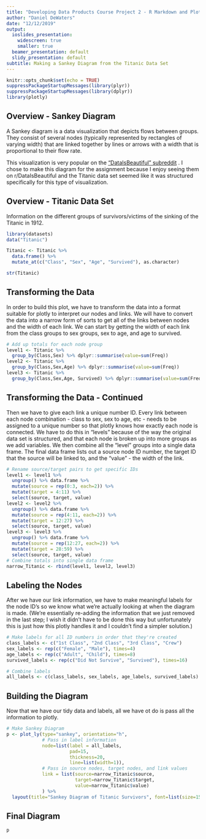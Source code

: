 ```yaml
---
title: "Developing Data Products Course Project 2 - R Markdown and Plotly"
author: "Daniel DeWaters"
date: "12/12/2019"
output:
  ioslides_presentation: 
    widescreen: true
    smaller: true
  beamer_presentation: default
  slidy_presentation: default
subtitle: Making a Sankey Diagram from the Titanic Data Set
---
```


```r
knitr::opts_chunk$set(echo = TRUE)
suppressPackageStartupMessages(library(plyr))
suppressPackageStartupMessages(library(dplyr))
library(plotly)
```

## Overview - Sankey Diagram

A Sankey diagram is a data visualization that depicts flows between groups. They consist of several nodes (typically represented by rectangles of varying width) that are linked together by lines or arrows with a width that is proportional to their flow rate.

This visualization is very popular on the ["DataIsBeautiful" subreddit](https://www.reddit.com/r/dataisbeautiful/) . I chose to make this diagram for the assignment because I enjoy seeing them on r/DataIsBeautiful and the Titanic data set seemed like it was structured specifically for this type of visualization.

## Overview - Titanic Data Set

Information on the different groups of survivors/victims of the sinking of the Titanic in 1912.

```r
library(datasets)
data("Titanic")

Titanic <- Titanic %>%
  data.frame() %>%
  mutate_at(c("Class", "Sex", "Age", "Survived"), as.character)

str(Titanic)
```

## Transforming the Data

In order to build this plot, we have to transform the data into a format suitable for plotly to interpret our nodes and links. We will have to convert the data into a narrow form of sorts to get all of the links between nodes and the width of each link. We can start by getting the width of each link from the class groups to sex groups, sex to age, and age to survived.


```r
# Add up totals for each node group
level1 <- Titanic %>% 
  group_by(Class,Sex) %>% dplyr::summarise(value=sum(Freq))
level2 <- Titanic %>% 
  group_by(Class,Sex,Age) %>% dplyr::summarise(value=sum(Freq))
level3 <- Titanic %>% 
  group_by(Class,Sex,Age, Survived) %>% dplyr::summarise(value=sum(Freq))
```

## Transforming the Data - Continued

Then we have to give each link a unique number ID. Every link between each node combination - class to sex, sex to age, etc - needs to be assigned to a unique number so that plotly knows how exactly each node is connected. We have to do this in "levels" because of the way the original data set is structured, and that each node is broken up into more groups as we add variables. We then combine all the "level" groups into a single data frame. The final data frame lists out a source node ID number, the target ID that the source will be linked to, and the "value" - the width of the link.

```r
# Rename source/target pairs to get specific IDs
level1 <- level1 %>%
  ungroup() %>% data.frame %>%
  mutate(source = rep(0:3, each=2)) %>%
  mutate(target = 4:11) %>%
  select(source, target, value)
level2 <- level2 %>%
  ungroup() %>% data.frame %>%
  mutate(source = rep(4:11, each=2)) %>%
  mutate(target = 12:27) %>%
  select(source, target, value)
level3 <- level3 %>%
  ungroup() %>% data.frame %>%
  mutate(source = rep(12:27, each=2)) %>%
  mutate(target = 28:59) %>%
  select(source, target, value)
# Combine totals into single data frame
narrow_Titanic <- rbind(level1, level2, level3)
```

## Labeling the Nodes

After we have our link information, we have to make meaningful labels for the node ID's so we know what we're actually looking at when the diagram is made. (We're essentially re-adding the information that we just removed in the last step; I wish it didn't have to be done this way but unfortunately this is just how this plotly handles it and I couldn't find a simpler solution.)

```r
# Make labels for all ID numbers in order that they're created
class_labels <- c("1st Class", "2nd Class", "3rd Class", "Crew")
sex_labels <- rep(c("Female", "Male"), times=4)
age_labels <- rep(c("Adult", "Child"), times=8)
survived_labels <- rep(c("Did Not Survive", "Survived"), times=16)

# Combine labels
all_labels <- c(class_labels, sex_labels, age_labels, survived_labels)
```

## Building the Diagram

Now that we have our tidy data and labels, all we have ot do is pass all the information to plotly.

```r
# Make Sankey Diagram
p <- plot_ly(type="sankey", orientation="h",
             # Pass in label information
             node=list(label = all_labels,
                       pad=15,
                       thickness=20,
                       line=list(width=1)),
             # Pass in source nodes, target nodes, and link values
             link = list(source=narrow_Titanic$source,
                         target=narrow_Titanic$target,
                         value=narrow_Titanic$value)
             ) %>%
  layout(title="Sankey Diagram of Titanic Survivors", font=list(size=15))
```

## Final Diagram

```r
p
```